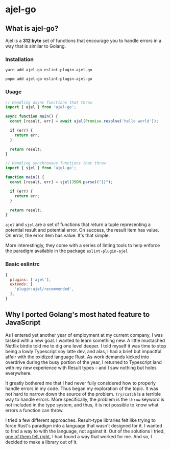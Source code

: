 # ajel-go

## What is ajel-go?

Ajel is a **312 byte** set of functions that encourage you to handle errors in a way that is similar to Golang.

### Installation

`yarn add ajel-go eslint-plugin-ajel-go`

`pnpm add ajel-go eslint-plugin-ajel-go`


### Usage

```typescript
// Handling async functions that throw
import { ajel } from 'ajel-go';

async function main() {
  const [result, err] = await ajel(Promise.resolve('hello world'));

  if (err) {
    return err;
  }

  return result;
}
```

```typescript
// Handling synchronous functions that throw
import { sjel } from 'ajel-go';

function main() {
  const [result, err] = sjel(JSON.parse)("{}");

  if (err) {
    return err;
  }

  return result;
}
```

`ajel` and `sjel` are a set of functions that return a tuple representing a potential result and potential error.
On success, the result item has value. On error, the error item has value. It's that simple.

More interestingly, they come with a series of linting tools to help enforce the paradigm available in the package `eslint-plugin-ajel`

### Basic eslintrc

```javascript
{
  plugins: ['ajel'],
  extends: [
    'plugin:ajel/recommended',
  ],
}
```

## Why I ported Golang's most hated feature to JavaScript

As I entered yet another year of employment at my current company, I was tasked with a new goal.
I wanted to learn something new. A little mustached Netflix birdie told me to dig one level deeper.
I told myself it was time to stop being a lowly Typescript soy latte dev, and alas, I had a brief but impactful
affair with the oxidized language Rust. As work demands kicked into overdrive during the busy portion of the year,
I returned to Typescript land with my new experience with Result types - and I saw nothing but holes everywhere.


It greatly bothered me that I had never fully considered how to properly handle errors in my code. Thus began my
exploration of the topic.
It was not hard to narrow down the source of the problem. `try/catch` is a terrible way to handle errors. More specifically, the problem is the `throw` keyword is
not included in the type system, and thus, it is not possible to know what errors a function can throw.

I tried a few different approaches. Result-type libraries felt like trying to force Rust's paradigm into a language that
wasn't designed for it. I wanted to find a way to with the language, not against it.
Out of the solutions I tried, [one of them felt right.](https://dev.to/karanpratapsingh/go-like-error-handling-in-typescript-4plm#comment-1hc45)
I had found a way that worked for me. And so, I decided to make a library out of it.
